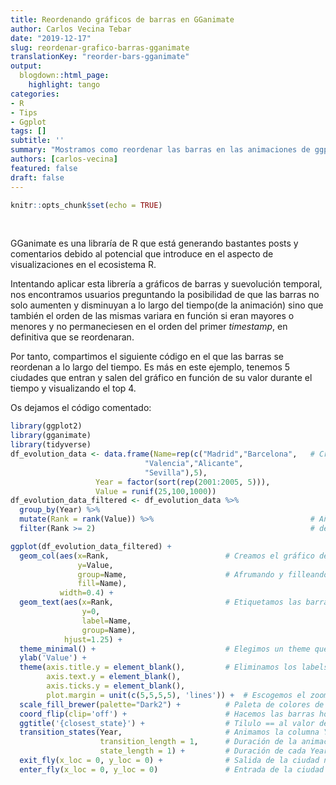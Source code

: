 ```yaml
---
title: Reordenando gráficos de barras en GGanimate
author: Carlos Vecina Tebar
date: "2019-12-17"
slug: reordenar-grafico-barras-gganimate
translationKey: "reorder-bars-gganimate"
output:
  blogdown::html_page:
    highlight: tango
categories:
- R
- Tips
- Ggplot
tags: []
subtitle: ''
summary: "Mostramos como reordenar las barras en las animaciones de ggplot realizadas con gganimate."
authors: [carlos-vecina]
featured: false
draft: false
---
```


```r
knitr::opts_chunk$set(echo = TRUE)
```

<br>

GGanimate es una libraría de R que está generando bastantes posts y comentarios debido al potencial que introduce en el aspecto de visualizaciones en el ecosistema R.

Intentando aplicar esta librería a gráficos de barras y suevolución temporal, nos encontramos usuarios preguntando la posibilidad de que las barras no solo aumenten y disminuyan a lo largo del tiempo(de la animación) sino que también el orden de las mismas variara en función si eran mayores o menores y no permaneciesen en el orden del primer *timestamp*, en definitiva que se reordenaran.

Por tanto, compartimos el siguiente código en el que las barras se reordenan a lo largo del tiempo. Es más en este ejemplo, tenemos 5 ciudades que entran y salen del gráfico en función de su valor durante el tiempo y visualizando el top 4.

Os dejamos el código comentado:

```r
library(ggplot2)
library(gganimate)
library(tidyverse)
df_evolution_data <- data.frame(Name=rep(c("Madrid","Barcelona",   # Creamos el dataset
                              "Valencia","Alicante",
                              "Sevilla"),5),
                   Year = factor(sort(rep(2001:2005, 5))),
                   Value = runif(25,100,1000))
df_evolution_data_filtered <- df_evolution_data %>%
  group_by(Year) %>%                                               
  mutate(Rank = rank(Value)) %>%                                   # Añadimos la columna rank y
  filter(Rank >= 2)                                                # descartamos el de menor valor
```

```r
ggplot(df_evolution_data_filtered) +
  geom_col(aes(x=Rank,                          # Creamos el gráfico de barras
               y=Value,
               group=Name,                      # Afrumando y filleando por ciudad
               fill=Name),
           width=0.4) +
  geom_text(aes(x=Rank,                         # Etiquetamos las barras con los nombres
                y=0,
                label=Name,
                group=Name),
            hjust=1.25) +
  theme_minimal() +                             # Elegimos un theme que no sea gris
  ylab('Value') + 
  theme(axis.title.y = element_blank(),         # Eliminamos los labels y titles 
        axis.text.y = element_blank(),
        axis.ticks.y = element_blank(),
        plot.margin = unit(c(5,5,5,5), 'lines')) +  # Escogemos el zoom
  scale_fill_brewer(palette="Dark2") +          # Paleta de colores de las barras
  coord_flip(clip='off') +                      # Hacemos las barras horizontales
  ggtitle('{closest_state}') +                  # Tilulo == al valor de la columna que
  transition_states(Year,                       # Animamos la columna Year
                    transition_length = 1,      # Duración de la animación de transición
                    state_length = 1) +         # Duración de cada Year
  exit_fly(x_loc = 0, y_loc = 0) +              # Salida de la ciudad no top4
  enter_fly(x_loc = 0, y_loc = 0)               # Entrada de la ciudad al top4
```

